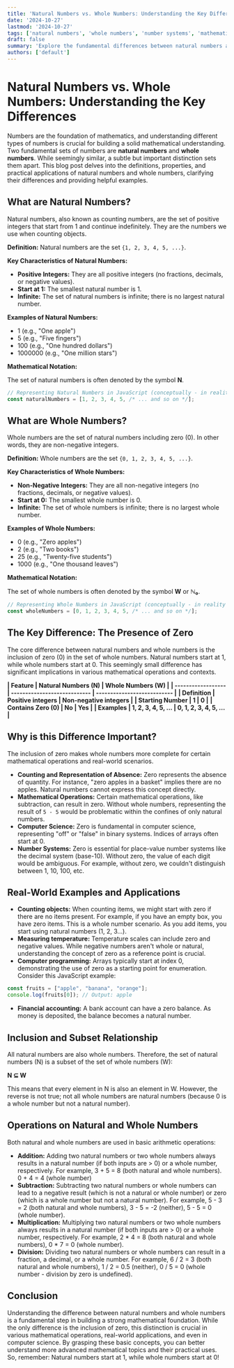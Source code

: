 ```yaml
---
title: 'Natural Numbers vs. Whole Numbers: Understanding the Key Differences'
date: '2024-10-27'
lastmod: '2024-10-27'
tags: ['natural numbers', 'whole numbers', 'number systems', 'mathematics', 'arithmetic', 'number theory']
draft: false
summary: 'Explore the fundamental differences between natural numbers and whole numbers, including their definitions, properties, and real-world applications. Learn when and how to use each type of number in mathematics and beyond.'
authors: ['default']
---
```


# Natural Numbers vs. Whole Numbers: Understanding the Key Differences

Numbers are the foundation of mathematics, and understanding different types of numbers is crucial for building a solid mathematical understanding. Two fundamental sets of numbers are **natural numbers** and **whole numbers**. While seemingly similar, a subtle but important distinction sets them apart. This blog post delves into the definitions, properties, and practical applications of natural numbers and whole numbers, clarifying their differences and providing helpful examples.

## What are Natural Numbers?

Natural numbers, also known as counting numbers, are the set of positive integers that start from 1 and continue indefinitely.  They are the numbers we use when counting objects.

**Definition:** Natural numbers are the set `{1, 2, 3, 4, 5, ...}`.

**Key Characteristics of Natural Numbers:**

*   **Positive Integers:** They are all positive integers (no fractions, decimals, or negative values).
*   **Start at 1:** The smallest natural number is 1.
*   **Infinite:** The set of natural numbers is infinite; there is no largest natural number.

**Examples of Natural Numbers:**

*   1 (e.g., "One apple")
*   5 (e.g., "Five fingers")
*   100 (e.g., "One hundred dollars")
*   1000000 (e.g., "One million stars")

**Mathematical Notation:**

The set of natural numbers is often denoted by the symbol **N**.

```javascript
// Representing Natural Numbers in JavaScript (conceptually - in reality Javascript uses Number type)
const naturalNumbers = [1, 2, 3, 4, 5, /* ... and so on */];
```

## What are Whole Numbers?

Whole numbers are the set of natural numbers including zero (0). In other words, they are non-negative integers.

**Definition:** Whole numbers are the set `{0, 1, 2, 3, 4, 5, ...}`.

**Key Characteristics of Whole Numbers:**

*   **Non-Negative Integers:**  They are all non-negative integers (no fractions, decimals, or negative values).
*   **Start at 0:** The smallest whole number is 0.
*   **Infinite:**  The set of whole numbers is infinite; there is no largest whole number.

**Examples of Whole Numbers:**

*   0 (e.g., "Zero apples")
*   2 (e.g., "Two books")
*   25 (e.g., "Twenty-five students")
*   1000 (e.g., "One thousand leaves")

**Mathematical Notation:**

The set of whole numbers is often denoted by the symbol **W** or **ℕ₀**.

```javascript
// Representing Whole Numbers in JavaScript (conceptually - in reality Javascript uses Number type)
const wholeNumbers = [0, 1, 2, 3, 4, 5, /* ... and so on */];
```

## The Key Difference: The Presence of Zero

The core difference between natural numbers and whole numbers is the inclusion of zero (0) in the set of whole numbers. Natural numbers start at 1, while whole numbers start at 0.  This seemingly small difference has significant implications in various mathematical operations and contexts.

**| Feature           | Natural Numbers (N)        | Whole Numbers (W)         |**
**| ------------------ | ---------------------------- | --------------------------- |**
**| Definition        | Positive integers          | Non-negative integers        |**
**| Starting Number    | 1                            | 0                           |**
**| Contains Zero (0) | No                           | Yes                          |**
**| Examples          | 1, 2, 3, 4, 5, ...          | 0, 1, 2, 3, 4, 5, ...        |**

## Why is this Difference Important?

The inclusion of zero makes whole numbers more complete for certain mathematical operations and real-world scenarios.

*   **Counting and Representation of Absence:** Zero represents the absence of quantity. For instance, "zero apples in a basket" implies there are no apples. Natural numbers cannot express this concept directly.
*   **Mathematical Operations:** Certain mathematical operations, like subtraction, can result in zero. Without whole numbers, representing the result of `5 - 5` would be problematic within the confines of only natural numbers.
*   **Computer Science:** Zero is fundamental in computer science, representing "off" or "false" in binary systems.  Indices of arrays often start at 0.
*   **Number Systems:** Zero is essential for place-value number systems like the decimal system (base-10). Without zero, the value of each digit would be ambiguous. For example, without zero, we couldn't distinguish between 1, 10, 100, etc.

## Real-World Examples and Applications

*   **Counting objects:**  When counting items, we might start with zero if there are no items present. For example, if you have an empty box, you have zero items. This is a whole number scenario. As you add items, you start using natural numbers (1, 2, 3...).
*   **Measuring temperature:** Temperature scales can include zero and negative values. While negative numbers aren't whole or natural, understanding the concept of zero as a reference point is crucial.
*   **Computer programming:** Arrays typically start at index 0, demonstrating the use of zero as a starting point for enumeration.  Consider this JavaScript example:

```javascript
const fruits = ["apple", "banana", "orange"];
console.log(fruits[0]); // Output: apple
```

*   **Financial accounting:**  A bank account can have a zero balance. As money is deposited, the balance becomes a natural number.

## Inclusion and Subset Relationship

All natural numbers are also whole numbers.  Therefore, the set of natural numbers (N) is a subset of the set of whole numbers (W):

**N ⊆ W**

This means that every element in N is also an element in W.  However, the reverse is not true; not all whole numbers are natural numbers (because 0 is a whole number but not a natural number).

## Operations on Natural and Whole Numbers

Both natural and whole numbers are used in basic arithmetic operations:

*   **Addition:** Adding two natural numbers or two whole numbers always results in a natural number (if both inputs are > 0) or a whole number, respectively.  For example, 3 + 5 = 8 (both natural and whole numbers). 0 + 4 = 4 (whole number)
*   **Subtraction:** Subtracting two natural numbers or whole numbers can lead to a negative result (which is not a natural or whole number) or zero (which is a whole number but not a natural number).  For example, 5 - 3 = 2 (both natural and whole numbers), 3 - 5 = -2 (neither), 5 - 5 = 0 (whole number).
*   **Multiplication:** Multiplying two natural numbers or two whole numbers always results in a natural number (if both inputs are > 0) or a whole number, respectively.  For example, 2 * 4 = 8 (both natural and whole numbers), 0 * 7 = 0 (whole number).
*   **Division:** Dividing two natural numbers or whole numbers can result in a fraction, a decimal, or a whole number.  For example, 6 / 2 = 3 (both natural and whole numbers), 1 / 2 = 0.5 (neither), 0 / 5 = 0 (whole number - division by zero is undefined).

## Conclusion

Understanding the difference between natural numbers and whole numbers is a fundamental step in building a strong mathematical foundation. While the only difference is the inclusion of zero, this distinction is crucial in various mathematical operations, real-world applications, and even in computer science. By grasping these basic concepts, you can better understand more advanced mathematical topics and their practical uses.  So, remember: Natural numbers start at 1, while whole numbers start at 0!